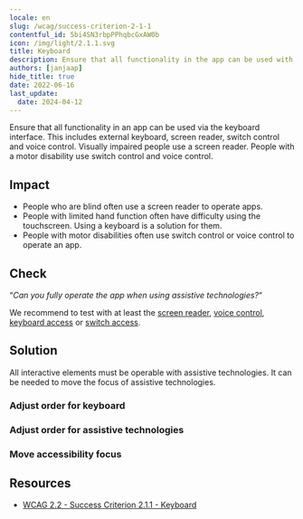 ```yaml
---
locale: en
slug: /wcag/success-criterion-2-1-1
contentful_id: 5bi4SN3rbpPPhqbcGxAW0b
icon: /img/light/2.1.1.svg
title: Keyboard
description: Ensure that all functionality in the app can be used with assistive technologies.
authors: [janjaap]
hide_title: true
date: 2022-06-16
last_update:
  date: 2024-04-12
---
```


<Hero
  title="Keyboard"
  image="/img/light/2.1.1.svg"
  alt="WCAG 2.1.1 icon"
  prefix="Success Criterion 2.1.1"
  suffix="Level A"
/>

Ensure that all functionality in an app can be used via the keyboard interface. This includes external keyboard, screen reader, switch control and voice control. Visually impaired people use a screen reader. People with a motor disability use switch control and voice control.

## Impact

- People who are blind often use a screen reader to operate apps.
- People with limited hand function often have difficulty using the touchscreen. Using a keyboard is a solution for them.
- People with motor disabilities often use switch control or voice control to operate an app.

## Check

“*Can you fully operate the app when using assistive technologies?*“

We recommend to test with at least the [screen reader](/en/stats/screen-reader), [voice control](/en/stats/voice-control), [keyboard access](/en/stats/keyboard-access) or [switch access](/en/stats/switch-control).

## Solution

All interactive elements must be operable with assistive technologies. It can be needed to move the focus of assistive technologies.

### Adjust order for keyboard

<CodeSample id="keyboard-order" locale="en"/>

### Adjust order for assistive technologies

<CodeSample id="accessibility-order" locale="en"/>

### Move accessibility focus

<CodeSample id="accessibility-focus" locale="en"/>

## Resources

- [WCAG 2.2 - Success Criterion 2.1.1 - Keyboard](https://www.w3.org/TR/WCAG22/#keyboard)
